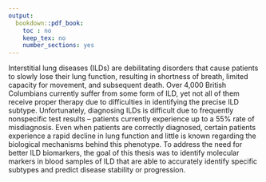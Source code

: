 ```yaml
---
output:
  bookdown::pdf_book:
    toc : no
    keep_tex: no
    number_sections: yes
---
```


<!-- Remember, It can't be longer than 150 words! -->

Interstitial lung diseases (ILDs) are debilitating disorders that cause patients to slowly lose their lung function, resulting in shortness of breath, limited capacity for movement, and subsequent death. Over 4,000 British Columbians currently suffer from some form of ILD, yet not all of them receive proper therapy due to difficulties in identifying the precise ILD subtype. Unfortunately, diagnosing ILDs is difficult due to frequently nonspecific test results – patients currently experience up to a 55% rate of misdiagnosis. Even when patients are correctly diagnosed, certain patients experience a rapid decline in lung function and little is known regarding the biological mechanisms behind this phenotype. To address the need for better ILD biomarkers, the goal of this thesis was to identify molecular markers in blood samples of ILD that are able to accurately identify specific subtypes and predict disease stability or progression.  
